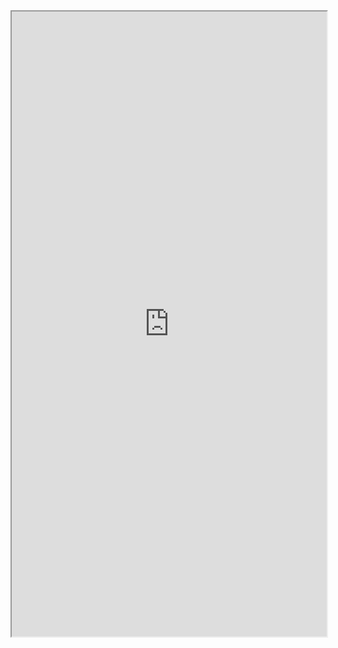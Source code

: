 


<Meta title="Introduction/Color System" />

<iframe
    width='100%'
    height= '1000px'
    src='https://www.figma.com/embed?embed_host=share&url=https%3A%2F%2Fwww.figma.com%2Fproto%2F7RhweKibaUnxX6WYBl7zKW%2FDesign-System%3Fnode-id%3D5315%253A10889%26scaling%3Dscale-down-width%26page-id%3D5314%253A0%26hotspot-hints%3D0%26hide-ui%3D1'>
</iframe>

